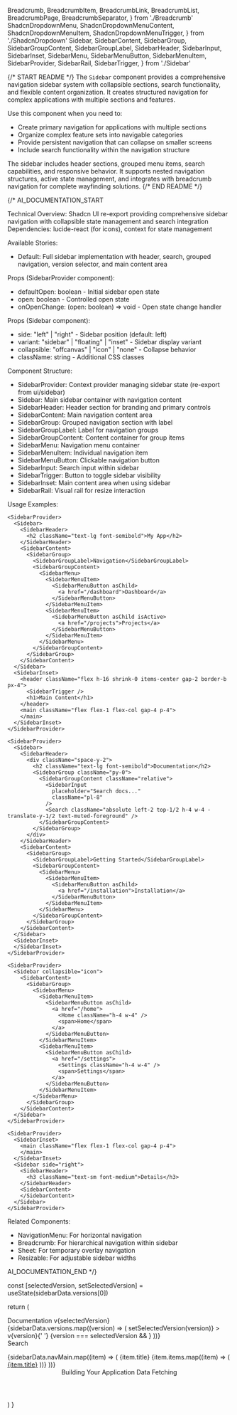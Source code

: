   Breadcrumb,
  BreadcrumbItem,
  BreadcrumbLink,
  BreadcrumbList,
  BreadcrumbPage,
  BreadcrumbSeparator,
} from './Breadcrumb'
  ShadcnDropdownMenu,
  ShadcnDropdownMenuContent,
  ShadcnDropdownMenuItem,
  ShadcnDropdownMenuTrigger,
} from './ShadcnDropdown'
  Sidebar,
  SidebarContent,
  SidebarGroup,
  SidebarGroupContent,
  SidebarGroupLabel,
  SidebarHeader,
  SidebarInput,
  SidebarInset,
  SidebarMenu,
  SidebarMenuButton,
  SidebarMenuItem,
  SidebarProvider,
  SidebarRail,
  SidebarTrigger,
} from './Sidebar'

{/* START README */}
The `Sidebar` component provides a comprehensive navigation sidebar system with collapsible sections, search functionality, and flexible content organization. It creates structured navigation for complex applications with multiple sections and features.

Use this component when you need to:

- Create primary navigation for applications with multiple sections
- Organize complex feature sets into navigable categories
- Provide persistent navigation that can collapse on smaller screens
- Include search functionality within the navigation structure

The sidebar includes header sections, grouped menu items, search capabilities, and responsive behavior. It supports nested navigation structures, active state management, and integrates with breadcrumb navigation for complete wayfinding solutions.
{/* END README */}

{/*
AI_DOCUMENTATION_START

Technical Overview: Shadcn UI re-export providing comprehensive sidebar navigation with collapsible state management and search integration
Dependencies: lucide-react (for icons), context for state management

Available Stories:

- Default: Full sidebar implementation with header, search, grouped navigation, version selector, and main content area

Props (SidebarProvider component):

- defaultOpen: boolean - Initial sidebar open state
- open: boolean - Controlled open state
- onOpenChange: (open: boolean) => void - Open state change handler

Props (Sidebar component):

- side: "left" | "right" - Sidebar position (default: left)
- variant: "sidebar" | "floating" | "inset" - Sidebar display variant
- collapsible: "offcanvas" | "icon" | "none" - Collapse behavior
- className: string - Additional CSS classes

Component Structure:

- SidebarProvider: Context provider managing sidebar state (re-export from ui/sidebar)
- Sidebar: Main sidebar container with navigation content
- SidebarHeader: Header section for branding and primary controls
- SidebarContent: Main navigation content area
- SidebarGroup: Grouped navigation section with label
- SidebarGroupLabel: Label for navigation groups
- SidebarGroupContent: Content container for group items
- SidebarMenu: Navigation menu container
- SidebarMenuItem: Individual navigation item
- SidebarMenuButton: Clickable navigation button
- SidebarInput: Search input within sidebar
- SidebarTrigger: Button to toggle sidebar visibility
- SidebarInset: Main content area when using sidebar
- SidebarRail: Visual rail for resize interaction

Usage Examples:

```tsx
<SidebarProvider>
  <Sidebar>
    <SidebarHeader>
      <h2 className="text-lg font-semibold">My App</h2>
    </SidebarHeader>
    <SidebarContent>
      <SidebarGroup>
        <SidebarGroupLabel>Navigation</SidebarGroupLabel>
        <SidebarGroupContent>
          <SidebarMenu>
            <SidebarMenuItem>
              <SidebarMenuButton asChild>
                <a href="/dashboard">Dashboard</a>
              </SidebarMenuButton>
            </SidebarMenuItem>
            <SidebarMenuItem>
              <SidebarMenuButton asChild isActive>
                <a href="/projects">Projects</a>
              </SidebarMenuButton>
            </SidebarMenuItem>
          </SidebarMenu>
        </SidebarGroupContent>
      </SidebarGroup>
    </SidebarContent>
  </Sidebar>
  <SidebarInset>
    <header className="flex h-16 shrink-0 items-center gap-2 border-b px-4">
      <SidebarTrigger />
      <h1>Main Content</h1>
    </header>
    <main className="flex flex-1 flex-col gap-4 p-4">
    </main>
  </SidebarInset>
</SidebarProvider>

<SidebarProvider>
  <Sidebar>
    <SidebarHeader>
      <div className="space-y-2">
        <h2 className="text-lg font-semibold">Documentation</h2>
        <SidebarGroup className="py-0">
          <SidebarGroupContent className="relative">
            <SidebarInput
              placeholder="Search docs..."
              className="pl-8"
            />
            <Search className="absolute left-2 top-1/2 h-4 w-4 -translate-y-1/2 text-muted-foreground" />
          </SidebarGroupContent>
        </SidebarGroup>
      </div>
    </SidebarHeader>
    <SidebarContent>
      <SidebarGroup>
        <SidebarGroupLabel>Getting Started</SidebarGroupLabel>
        <SidebarGroupContent>
          <SidebarMenu>
            <SidebarMenuItem>
              <SidebarMenuButton asChild>
                <a href="/installation">Installation</a>
              </SidebarMenuButton>
            </SidebarMenuItem>
          </SidebarMenu>
        </SidebarGroupContent>
      </SidebarGroup>
    </SidebarContent>
  </Sidebar>
  <SidebarInset>
  </SidebarInset>
</SidebarProvider>

<SidebarProvider>
  <Sidebar collapsible="icon">
    <SidebarContent>
      <SidebarGroup>
        <SidebarMenu>
          <SidebarMenuItem>
            <SidebarMenuButton asChild>
              <a href="/home">
                <Home className="h-4 w-4" />
                <span>Home</span>
              </a>
            </SidebarMenuButton>
          </SidebarMenuItem>
          <SidebarMenuItem>
            <SidebarMenuButton asChild>
              <a href="/settings">
                <Settings className="h-4 w-4" />
                <span>Settings</span>
              </a>
            </SidebarMenuButton>
          </SidebarMenuItem>
        </SidebarMenu>
      </SidebarGroup>
    </SidebarContent>
  </Sidebar>
</SidebarProvider>

<SidebarProvider>
  <SidebarInset>
    <main className="flex flex-1 flex-col gap-4 p-4">
    </main>
  </SidebarInset>
  <Sidebar side="right">
    <SidebarHeader>
      <h3 className="text-sm font-medium">Details</h3>
    </SidebarHeader>
    <SidebarContent>
    </SidebarContent>
  </Sidebar>
</SidebarProvider>
```

Related Components:

- NavigationMenu: For horizontal navigation
- Breadcrumb: For hierarchical navigation within sidebar
- Sheet: For temporary overlay navigation
- Resizable: For adjustable sidebar widths

AI_DOCUMENTATION_END
*/}

  const [selectedVersion, setSelectedVersion] = useState(sidebarData.versions[0])

return (

<SidebarProvider>
  <Sidebar>
    <SidebarHeader>
      <SidebarMenu>
        <SidebarMenuItem>
          <ShadcnDropdownMenu>
            <ShadcnDropdownMenuTrigger asChild>
              <SidebarMenuButton
                size="lg"
                className="data-[state=open]:bg-sidebar-accent data-[state=open]:text-sidebar-accent-foreground"
              >
                <div className="bg-sidebar-primary text-sidebar-primary-foreground flex aspect-square size-8 items-center justify-center rounded-lg">
                  <GalleryVerticalEnd className="size-4" />
                </div>
                <div className="flex flex-col gap-0.5 leading-none">
                  <span className="font-medium">Documentation</span>
                  <span className="">v{selectedVersion}</span>
                </div>
                <ChevronsUpDown className="ml-auto" />
              </SidebarMenuButton>
            </ShadcnDropdownMenuTrigger>
            <ShadcnDropdownMenuContent
              className="w-(--radix-dropdown-menu-trigger-width)"
              align="start"
            >
              {sidebarData.versions.map((version) => (
                <ShadcnDropdownMenuItem
                  key={version}
                  onSelect={() => setSelectedVersion(version)}
                >
                  v{version}{' '}
                  {version === selectedVersion && <Check className="ml-auto" />}
                </ShadcnDropdownMenuItem>
              ))}
            </ShadcnDropdownMenuContent>
          </ShadcnDropdownMenu>
        </SidebarMenuItem>
      </SidebarMenu>
      <form>
        <SidebarGroup className="py-0">
          <SidebarGroupContent className="relative">
            <ShadcnLabel htmlFor="search" className="sr-only">
              Search
            </ShadcnLabel>
            <SidebarInput
              id="search"
              placeholder="Search the docs..."
              className="pl-8"
            />
            <Search className="pointer-events-none absolute top-1/2 left-2 size-4 -translate-y-1/2 opacity-50 select-none" />
          </SidebarGroupContent>
        </SidebarGroup>
      </form>
    </SidebarHeader>
    <SidebarContent>
      {sidebarData.navMain.map((item) => (
        <SidebarGroup key={item.title}>
          <SidebarGroupLabel>{item.title}</SidebarGroupLabel>
          <SidebarGroupContent>
            <SidebarMenu>
              {item.items.map((item) => (
                <SidebarMenuItem key={item.title}>
                  <SidebarMenuButton asChild isActive={item.isActive}>
                    <a href={item.url}>{item.title}</a>
                  </SidebarMenuButton>
                </SidebarMenuItem>
              ))}
            </SidebarMenu>
          </SidebarGroupContent>
        </SidebarGroup>
      ))}
    </SidebarContent>
    <SidebarRail />
  </Sidebar>
  <SidebarInset>
    <header className="flex h-16 shrink-0 items-center gap-2 border-b px-4">
      <SidebarTrigger className="-ml-1" />
      <Separator
        orientation="vertical"
        className="mr-2 data-[orientation=vertical]:h-4"
      />
      <Breadcrumb>
        <BreadcrumbList>
          <BreadcrumbItem className="hidden md:block">
            <BreadcrumbLink href="#">Building Your Application</BreadcrumbLink>
          </BreadcrumbItem>
          <BreadcrumbSeparator className="hidden md:block" />
          <BreadcrumbItem>
            <BreadcrumbPage>Data Fetching</BreadcrumbPage>
          </BreadcrumbItem>
        </BreadcrumbList>
      </Breadcrumb>
    </header>
    <div className="flex flex-1 flex-col gap-4 p-4">
      <div className="grid auto-rows-min gap-4 md:grid-cols-3">
        <div className="bg-muted/50 aspect-video rounded-xl" />
        <div className="bg-muted/50 aspect-video rounded-xl" />
        <div className="bg-muted/50 aspect-video rounded-xl" />
      </div>
      <div className="bg-muted/50 min-h-[100vh] flex-1 rounded-xl md:min-h-min" />
    </div>
  </SidebarInset>
</SidebarProvider>
) }
